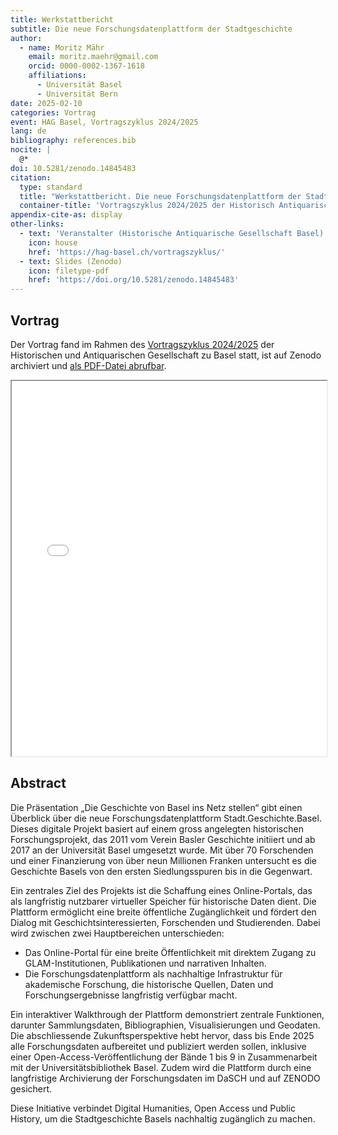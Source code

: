 ```yaml
---
title: Werkstattbericht
subtitle: Die neue Forschungsdatenplattform der Stadtgeschichte
author:
  - name: Moritz Mähr
    email: moritz.maehr@gmail.com
    orcid: 0000-0002-1367-1618
    affiliations:
      - Universität Basel
      - Universität Bern
date: 2025-02-10
categories: Vortrag
event: HAG Basel, Vortragszyklus 2024/2025
lang: de
bibliography: references.bib
nocite: |
  @*
doi: 10.5281/zenodo.14845483
citation:
  type: standard
  title: "Werkstattbericht. Die neue Forschungsdatenplattform der Stadtgeschichte."
  container-title: 'Vortragszyklus 2024/2025 der Historisch Antiquarischen Gesellschaft Basel (HAG), Naturhistorisches Museum Basel'
appendix-cite-as: display
other-links:
  - text: 'Veranstalter (Historische Antiquarische Gesellschaft Basel)'
    icon: house
    href: 'https://hag-basel.ch/vortragszyklus/'
  - text: Slides (Zenodo)
    icon: filetype-pdf
    href: 'https://doi.org/10.5281/zenodo.14845483'
---
```


## Vortrag

Der Vortrag fand im Rahmen des [Vortragszyklus 2024/2025](https://hag-basel.ch/archiv) der Historischen und Antiquarischen Gesellschaft zu Basel statt, ist auf Zenodo archiviert und [als PDF-Datei abrufbar](https://doi.org/10.5281/zenodo.14845483).

::: {.callout-tip title="Präsentation anzeigen" icon="false" collapse="true"}
<iframe src="/assets/files/20250210-Moritz_Maehr-Werkstattbericht.pdf" width="100%" height="600px" loading="lazy" allowfullscreen title="Werkstattbericht: Die neue Forschungsdatenplattform der Stadtgeschichte">

This browser does not support PDFs. Please download the PDF <a href="/assets/files/20250210-Moritz_Maehr-Werkstattbericht.pdf">download the PDF</a> to view it.

</iframe>
:::

## Abstract

Die Präsentation „Die Geschichte von Basel ins Netz stellen“ gibt einen Überblick über die neue Forschungsdatenplattform Stadt.Geschichte.Basel. Dieses digitale Projekt basiert auf einem gross angelegten historischen Forschungsprojekt, das 2011 vom Verein Basler Geschichte initiiert und ab 2017 an der Universität Basel umgesetzt wurde. Mit über 70 Forschenden und einer Finanzierung von über neun Millionen Franken untersucht es die Geschichte Basels von den ersten Siedlungsspuren bis in die Gegenwart.

Ein zentrales Ziel des Projekts ist die Schaffung eines Online-Portals, das als langfristig nutzbarer virtueller Speicher für historische Daten dient. Die Plattform ermöglicht eine breite öffentliche Zugänglichkeit und fördert den Dialog mit Geschichtsinteressierten, Forschenden und Studierenden. Dabei wird zwischen zwei Hauptbereichen unterschieden:

-   Das Online-Portal für eine breite Öffentlichkeit mit direktem Zugang zu GLAM-Institutionen, Publikationen und narrativen Inhalten.
-   Die Forschungsdatenplattform als nachhaltige Infrastruktur für akademische Forschung, die historische Quellen, Daten und Forschungsergebnisse langfristig verfügbar macht.

Ein interaktiver Walkthrough der Plattform demonstriert zentrale Funktionen, darunter Sammlungsdaten, Bibliographien, Visualisierungen und Geodaten. Die abschliessende Zukunftsperspektive hebt hervor, dass bis Ende 2025 alle Forschungsdaten aufbereitet und publiziert werden sollen, inklusive einer Open-Access-Veröffentlichung der Bände 1 bis 9 in Zusammenarbeit mit der Universitätsbibliothek Basel. Zudem wird die Plattform durch eine langfristige Archivierung der Forschungsdaten im DaSCH und auf ZENODO gesichert.

Diese Initiative verbindet Digital Humanities, Open Access und Public History, um die Stadtgeschichte Basels nachhaltig zugänglich zu machen.